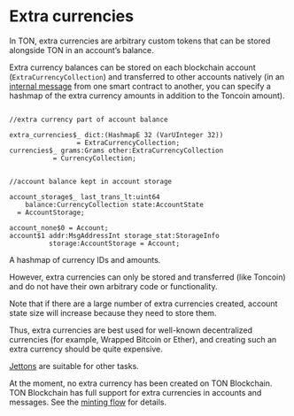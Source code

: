 
# Extra currencies

In TON, extra currencies are arbitrary custom tokens that can be stored alongside TON in an account’s balance.

Extra currency balances can be stored on each blockchain account (`ExtraCurrencyCollection`) and transferred to other accounts natively (in an [internal message](/v3/documentation/smart-contracts/message-management/internal-messages) from one smart contract to another, you can specify a hashmap of the extra currency amounts in addition to the Toncoin amount).

```tlb

//extra currency part of account balance

extra_currencies$_ dict:(HashmapE 32 (VarUInteger 32)) 
                 = ExtraCurrencyCollection;
currencies$_ grams:Grams other:ExtraCurrencyCollection 
           = CurrencyCollection;
``` 
           
```tlb

//account balance kept in account storage
           
account_storage$_ last_trans_lt:uint64
    balance:CurrencyCollection state:AccountState 
  = AccountStorage;
  
account_none$0 = Account;
account$1 addr:MsgAddressInt storage_stat:StorageInfo
          storage:AccountStorage = Account;

```

A hashmap of currency IDs and amounts.

However, extra currencies can only be stored and transferred (like Toncoin) and do not have their own arbitrary code or functionality.

Note that if there are a large number of extra currencies created, account state size will increase because they need to store them.

Thus, extra currencies are best used for well-known decentralized currencies (for example, Wrapped Bitcoin or Ether), and creating such an extra currency should be quite expensive.

[Jettons](/v3/documentation/dapps/assets/jetton) are suitable for other tasks.

At the moment, no extra currency has been created on TON Blockchain. TON Blockchain has full support for extra currencies in accounts and messages. See the [minting flow](/v3/documentation/network/config-params/extra-currency) for details.

<Feedback />
